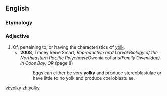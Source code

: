 ==English==

===Etymology===
{{suffix|yolk|y}}

===Adjective===
{{en-adj|yolkier|yolkiest}}

# Of, pertaining to, or having the characteristics of [[yolk]].
#* '''2008''', Tracey Irene Smart, ''Reproductive and Larval Biology of the Northeastern Pacific Polychaete ''Owenia collaris'' (Family Oweniidae) in Coos Bay, OR'' (page 8)
#*: Eggs can either be very '''yolky''' and produce stereoblastulae or have little to no yolk and produce coeloblastulae.

[[vi:yolky]]
[[zh:yolky]]